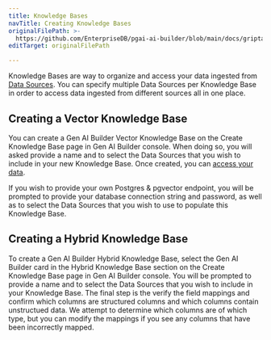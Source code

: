 ```yaml
---
title: Knowledge Bases
navTitle: Creating Knowledge Bases
originalFilePath: >-
  https://github.com/EnterpriseDB/pgai-ai-builder/blob/main/docs/griptape-cloud/knowledge-bases/create-knowledge-base.md
editTarget: originalFilePath

---
```


Knowledge Bases are way to organize and access your data ingested from [Data Sources](/edb-postgres-ai/ai-factory/gen-ai/builder/libraries/data-sources/create-data-source.mdx). You can specify multiple Data Sources per Knowledge Base in order to access data ingested from different sources all in one place.

## Creating a Vector Knowledge Base

You can create a Gen AI Builder Vector Knowledge Base on the Create Knowledge Base page in Gen AI Builder console. When doing so, you will asked provide a name and to select the Data Sources that you wish to include in your new Knowledge Base. Once created, you can [access your data](accessing-data.mdx).

If you wish to provide your own Postgres & pgvector endpoint, you will be prompted to provide your database connection string and password, as well as to select the Data Sources that you wish to use to populate this Knowledge Base.

## Creating a Hybrid Knowledge Base

To create a Gen AI Builder Hybrid Knowledge Base, select the Gen AI Builder card in the Hybrid Knowledge Base section on the Create Knowledge Base page in Gen AI Builder console. You will be prompted to provide a name and to select the Data Sources that you wish to include in your Knowledge Base. The final step is the verify the field mappings and confirm which columns are structured columns and which columns contain unstructued data. We attempt to determine which columns are of which type, but you can modify the mappings if you see any columns that have been incorrectly mapped.
